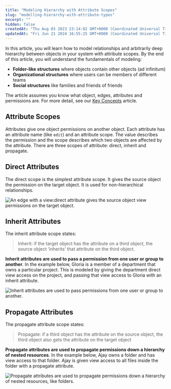 ```yaml
---
title: "Modeling Hierarchy with Attribute Scopes"
slug: "modelling-hierarchy-with-attribute-types"
excerpt: ""
hidden: false
createdAt: "Thu Aug 03 2023 23:14:02 GMT+0000 (Coordinated Universal Time)"
updatedAt: "Fri Jun 21 2024 16:55:25 GMT+0000 (Coordinated Universal Time)"
---
```

In this article, you will learn how to model relationships and arbitrarily deep hierarchy between <Glossary>object</Glossary>s in your system with attribute scopes. By the end of this article, you will understand the fundamentals of modeling:

- **Folder-like structures** where objects contain other objects (ad infinitum)
- **Organizational structures** where users can be members of different teams
- **Social structures** like families and friends of friends

The article assumes you know what <Glossary>object</Glossary>, <Glossary>edge</Glossary>s, attributes and <Glossary>permission</Glossary>s are. For more detail, see our [Key Concepts](/docs/guides/overview/key-concepts) article.

## Attribute Scopes

Attributes give one object permissions on another object. Each attribute has an <Glossary>attribute name</Glossary> (like `edit`) and an <Glossary>attribute scope</Glossary>. The value describes the permission and the scope describes which two objects are affected by the attribute. There are three scopes of attribute: direct, inherit and propagate. 

## Direct Attributes

The direct scope is the simplest attribute scope. It gives the source object the permission on the target object. It is used for non-hierarchical relationships. 

![An edge with a view:direct attribute gives the source object view permissions on the target object.](/assets/images/Attribute_Direct.webp)


## Inherit Attributes

The inherit attribute scope states:

> Inherit: if the target <Glossary>object</Glossary> has the attribute on a third object, the source object ‘inherits’ that attribute on the third object.

**Inherit attributes are used to pass a permission from one user or group to another**. In the example below, Gloria is a member of a department that owns a particular project. This is modeled by giving the department direct view access on the project, and passing that view access to Gloria with an inherit attribute. 

![Inherit attributes are used to pass permissions from one user or group to another.](/assets/images/Attribute_Inherit.webp)


## Propagate Attributes

The propagate attribute scope states:

> Propagate: if a third <Glossary>object</Glossary> has the attribute on the source object, the third object also gets the attribute on the target object

**Propagate attributes are used to propagate permissions down a hierarchy of nested resources**. In the example below, Ajay owns a folder and has view access to that folder. Ajay is given view access to all files inside the folder with a propagate attribute.

![Propagate attributes are used to propagate permissions down a hierarchy of nested resources, like folders.](/assets/images/Attribute_Propagate.webp)
